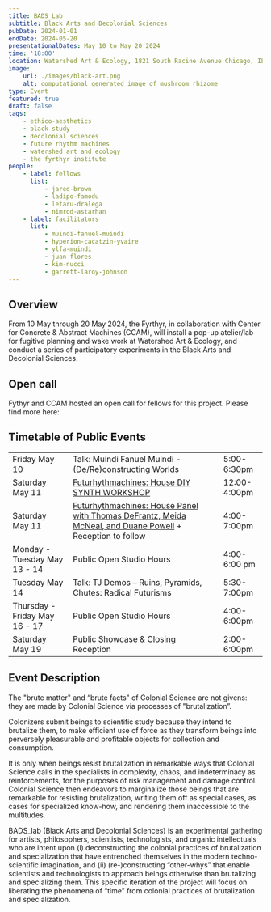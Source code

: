 ```yaml
---
title: BADS_Lab
subtitle: Black Arts and Decolonial Sciences
pubDate: 2024-01-01
endDate: 2024-05-20
presentationalDates: May 10 to May 20 2024
time: '18:00'
location: Watershed Art & Ecology, 1821 South Racine Avenue Chicago, IL, 60608
image:
    url: ./images/black-art.png
    alt: computational generated image of mushroom rhizome
type: Event
featured: true
draft: false
tags:
    - ethico-aesthetics
    - black study
    - decolonial sciences
    - future rhythm machines
    - watershed art and ecology
    - the fyrthyr institute
people:
    - label: fellows
      list:
          - jared-brown
          - ladipo-famodu
          - letaru-dralega
          - nimrod-astarhan
    - label: facilitators
      list:
          - muindi-fanuel-muindi
          - hyperion-cacatzin-yvaire
          - ylfa-muindi
          - juan-flores
          - kim-nucci
          - garrett-laroy-johnson
---
```



## Overview

From 10 May through 20 May 2024, the Fyrthyr, in collaboration with Center for Concrete & Abstract Machines (CCAM), will install a pop-up atelier/lab for fugitive planning and wake work at Watershed Art & Ecology, and conduct a series of participatory experiments in the Black Arts and Decolonial Sciences.

## Open call

Fythyr and CCAM hosted an open call for fellows for this project. Please find more here:

<LinkButton
    text="Call for Fellows [closed]"
    url="https://forms.gle/MxLd2L28vcSCqffz5"
/>

## Timetable of Public Events

|                               |                                                                                                                                                                     |              |
| ----------------------------- | ------------------------------------------------------------------------------------------------------------------------------------------------------------------- | ------------ |
| Friday May 10                 | Talk: Muindi Fanuel Muindi - (De/Re)constructing Worlds                                                                                                             | 5:00-6:30pm  |
| Saturday May 11               | [Futurhythmachines: House DIY SYNTH WORKSHOP](/programs/24-5-10-future-rhythm-machines-chicago-house)                                                               | 12:00-4:00pm |
| Saturday May 11               | [Futurhythmachines: House Panel with Thomas DeFrantz, Meida McNeal, and Duane Powell](/programs/24-5-10-future-rhythm-machines-chicago-house) + Reception to follow | 4:00-7:00pm  |
| Monday - Tuesday May 13 - 14  | Public Open Studio Hours                                                                                                                                            | 4:00-6:00 pm |
| Tuesday May 14                | Talk: TJ Demos – Ruins, Pyramids, Chutes: Radical Futurisms                                                                                                         | 5:30-7:00pm  |
| Thursday - Friday May 16 - 17 | Public Open Studio Hours                                                                                                                                            | 4:00-6:00pm  |
| Saturday May 19               | Public Showcase & Closing Reception                                                                                                                                 | 2:00-6:00pm  |

## Event Description

The "brute matter" and “brute facts" of Colonial Science are not givens: they are made by Colonial Science via processes of "brutalization”.

Colonizers submit beings to scientific study because they intend to brutalize them, to make efficient use of force as they transform beings into perversely pleasurable and profitable objects for collection and consumption.

It is only when beings resist brutalization in remarkable ways that Colonial Science calls in the specialists in complexity, chaos, and indeterminacy as reinforcements, for the purposes of risk management and damage control. Colonial Science then endeavors to marginalize those beings that are remarkable for resisting brutalization, writing them off as special cases, as cases for specialized know-how, and rendering them inaccessible to the multitudes.

BADS_lab (Black Arts and Decolonial Sciences) is an experimental gathering for artists, philosophers, scientists, technologists, and organic intellectuals who are intent upon (i) deconstructing the colonial practices of brutalization and specialization that have entrenched themselves in the modern techno-scientific imagination, and (ii) (re-)constructing “other-whys” that enable scientists and technologists to approach beings otherwise than brutalizing and specializing them. This specific iteration of the project will focus on liberating the phenomena of “time” from colonial practices of brutalization and specialization.
